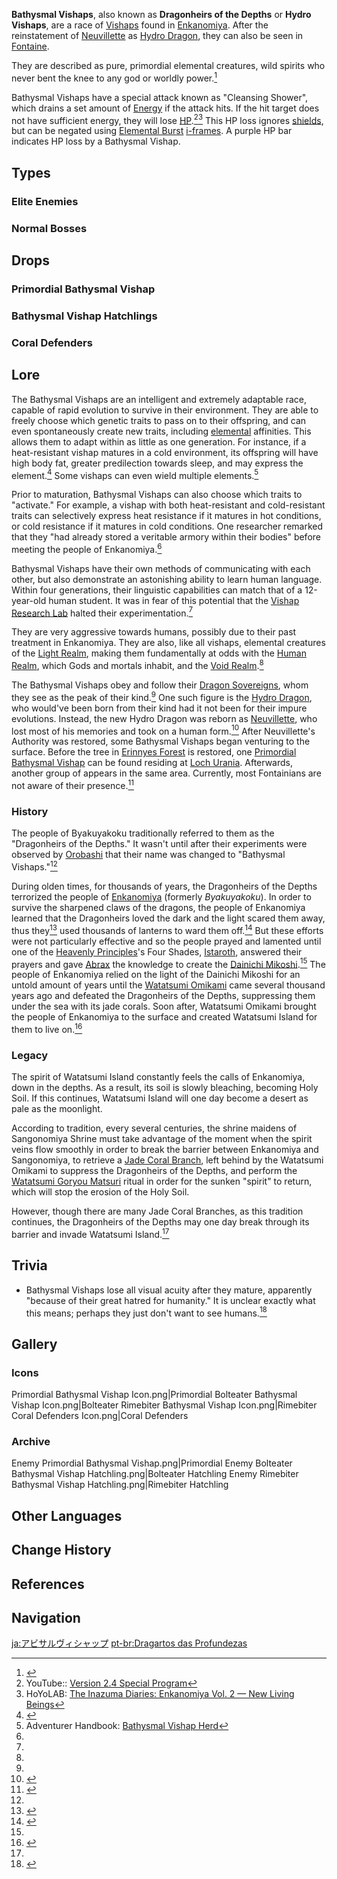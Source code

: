 {{Terminology Infobox
|image        = Enemy Bathysmal Vishap.png
|type         = Enemy Groups
|type2        = Vishaps
}}
{{Description|A mighty race of vishaps that dwell within the deep seas.<br>That they hate light is not due to an overly fragile sense of sight. Instead, it is because they have had the selfless sunlight and the surface world taken from them that they refuse to countenance man-made light.|[[Adventurer Handbook]]}}

'''Bathysmal Vishaps''', also known as '''Dragonheirs of the Depths''' or '''Hydro Vishaps''', are a race of [[Vishaps]] found in [[Enkanomiya]]. After the reinstatement of [[Neuvillette]] as [[Hydro Dragon]], they can also be seen in [[Fontaine]].

They are described as pure, primordial elemental creatures, wild spirits who never bent the knee to any god or worldly power.<ref name="STDS">{{Ref/Quest|The Subterranean Trials of Drake and Serpent}}</ref>

Bathysmal Vishaps have a special attack known as "Cleansing Shower", which drains a set amount of [[Energy]] if the attack hits. If the hit target does not have sufficient energy, they will lose [[HP]].<ref>YouTube:: [https://youtu.be/9LR1HGtpWz4&t=1817s Version 2.4 Special Program]</ref><ref>HoYoLAB: [https://www.hoyolab.com/article/1806516/ The Inazuma Diaries: Enkanomiya Vol. 2 — New Living Beings]</ref> This HP loss ignores [[shields]], but can be negated using [[Elemental Burst]] [[Invincibility Frames|i-frames]]. A purple HP bar indicates HP loss by a Bathysmal Vishap.

==Types==
===Elite Enemies===
{{Enemies by Category List|Bathysmal Vishaps&Elite Enemies}}
===Normal Bosses===
{{Enemies by Category List|Bathysmal Vishaps&Normal Bosses}}

==Drops==
===Primordial Bathysmal Vishap===
{{Drops Table|type=Vishaps}}

===Bathysmal Vishap Hatchlings===
{{Drops Table|type=Vishap Hatchlings}}

===Coral Defenders===
{{Card|Dragonheir's False Fin|WL 0+|stars=1}}{{Card|Shivada Jade Sliver|WL 0+|stars=1}}{{Card|Shivada Jade Fragment|WL 2+|stars=1}}{{Card|Shivada Jade Chunk|WL 4+|stars=1}}{{Card|Shivada Jade Gemstone|WL 6+|stars=1}}{{Card|Vajrada Amethyst Sliver|WL 0+|stars=1}}{{Card|Vajrada Amethyst Fragment|WL 2+|stars=1}}{{Card|Vajrada Amethyst Chunk|WL 4+|stars=1}}{{Card|Vajrada Amethyst Gemstone|WL 6+|stars=1}}{{Artifact Set|Lucky Dog|2-3}}{{Artifact Set|The Exile|3-4}}{{Artifact Set|Berserker|3-4}}{{Artifact Set|Prayers to Springtime|3-4}}{{Artifact Set|Gladiator's Finale|4-5}}{{Artifact Set|Wanderer's Troupe|4-5}}

==Lore==
The Bathysmal Vishaps are an intelligent and extremely adaptable race, capable of rapid evolution to survive in their environment. They are able to freely choose which genetic traits to pass on to their offspring, and can even spontaneously create new traits, including [[element]]al affinities. This allows them to adapt within as little as one generation. For instance, if a heat-resistant vishap matures in a cold environment, its offspring will have high body fat, greater predilection towards sleep, and may express the {{Cryo}} element.<ref name="TBC4">{{Ref/Book|The Byakuyakoku Collection|4|Bathysmal Vishap Experimental Records}}</ref> Some vishaps can even wield multiple elements.<ref>Adventurer Handbook: [[Adventurer Handbook|Bathysmal Vishap Herd]]</ref>

Prior to maturation, Bathysmal Vishaps can also choose which traits to "activate." For example, a vishap with both heat-resistant and cold-resistant traits can selectively express heat resistance if it matures in hot conditions, or cold resistance if it matures in cold conditions. One researcher remarked that they "had already stored a veritable armory within their bodies" before meeting the people of Enkanomiya.<ref name="TBC4" />

Bathysmal Vishaps have their own methods of communicating with each other, but also demonstrate an astonishing ability to learn human language. Within four generations, their linguistic capabilities can match that of a 12-year-old human student. It was in fear of this potential that the [[Vishap Research Lab]] halted their experimentation.<ref name="TBC4" />

They are very aggressive towards humans, possibly due to their past treatment in Enkanomiya. They are also, like all vishaps, elemental creatures of the [[Light Realm]], making them fundamentally at odds with the [[Realm|Human Realm]], which Gods and mortals inhabit, and the [[Abyss|Void Realm]].<ref name="STDS" />

The Bathysmal Vishaps obey and follow their [[Dragon Sovereigns]], whom they see as the peak of their kind.<ref name="TBC4" /> One such figure is the [[Hydro Dragon]], who would've been born from their kind had it not been for their impure evolutions. Instead, the new Hydro Dragon was reborn as [[Neuvillette]], who lost most of his memories and took on a human form.<ref name="Bolteater">{{Ref/Enemy|Bolteater Bathysmal Vishap Hatchling}}</ref> After Neuvillette's Authority was restored, some Bathysmal Vishaps began venturing to the surface. Before the tree in [[Erinnyes Forest]] is restored, one [[Primordial Bathysmal Vishap]] can be found residing at [[Loch Urania]]. Afterwards, another group of appears in the same area. Currently, most Fontainians are not aware of their presence.<ref>{{Ref/BB|Café Lutece Message Board|The topic of the lecture at Salon Caritat this week}}</ref>

===History===
The people of Byakuyakoku traditionally referred to them as the "Dragonheirs of the Depths." It wasn't until after their experiments were observed by [[Orobashi]] that their name was changed to "Bathysmal Vishaps."<ref name="TBC4" />

During olden times, for thousands of years, the Dragonheirs of the Depths terrorized the people of [[Enkanomiya]] (formerly ''Byakuyakoku''). In order to survive the sharpened claws of the dragons, the people of Enkanomiya learned that the Dragonheirs loved the dark and the light scared them away, thus they<ref name="TBC1">{{Ref/Book|The Byakuyakoku Collection|1|The Serpent and Drakes of Tokoyokoku}}</ref> used thousands of lanterns to ward them off.<ref name="TBC2">{{Ref/Book|The Byakuyakoku Collection|2|Before Sun and Moon}}</ref> But these efforts were not particularly effective and so the people prayed and lamented until one of the [[Heavenly Principles]]'s Four Shades, [[Istaroth]], answered their prayers and gave [[Abrax]] the knowledge to create the [[Dainichi Mikoshi]].<ref name="TBC2" /> The people of Enkanomiya relied on the light of the Dainichi Mikoshi for an untold amount of years until the [[Orobashi|Watatsumi Omikami]] came several thousand years ago and defeated the Dragonheirs of the Depths, suppressing them under the sea with its jade corals. Soon after, Watatsumi Omikami brought the people of Enkanomiya to the surface and created Watatsumi Island for them to live on.<ref name="Moon-Bathed Deep">{{Ref/Quest|The Moon-Bathed Deep (Quest)}}</ref>

===Legacy===
The spirit of Watatsumi Island constantly feels the calls of Enkanomiya, down in the depths. As a result, its soil is slowly bleaching, becoming Holy Soil. If this continues, Watatsumi Island will one day become a desert as pale as the moonlight.

According to tradition, every several centuries, the shrine maidens of Sangonomiya Shrine must take advantage of the moment when the spirit veins flow smoothly in order to break the barrier between Enkanomiya and Sangonomiya, to retrieve a [[Jade Branch of a Distant Sea|Jade Coral Branch]], left behind by the Watatsumi Omikami to suppress the Dragonheirs of the Depths, and perform the [[Watatsumi Goryou Matsuri]] ritual in order for the sunken "spirit" to return, which will stop the erosion of the Holy Soil.

However, though there are many Jade Coral Branches, as this tradition continues, the Dragonheirs of the Depths may one day break through its barrier and invade Watatsumi Island.<ref name="Moon-Bathed Deep"/>

==Trivia==
* Bathysmal Vishaps lose all visual acuity after they mature, apparently "because of their great hatred for humanity." It is unclear exactly what this means; perhaps they just don't want to see humans.<ref name="DFF">{{Ref/Item|Dragonheir's False Fin}}</ref>

==Gallery==
===Icons===
<gallery>
Primordial Bathysmal Vishap Icon.png|Primordial
Bolteater Bathysmal Vishap Icon.png|Bolteater
Rimebiter Bathysmal Vishap Icon.png|Rimebiter
Coral Defenders Icon.png|Coral Defenders
</gallery>

===Archive===
<gallery>
Enemy Primordial Bathysmal Vishap.png|Primordial
Enemy Bolteater Bathysmal Vishap Hatchling.png|Bolteater Hatchling
Enemy Rimebiter Bathysmal Vishap Hatchling.png|Rimebiter Hatchling
</gallery>

==Other Languages==
{{Other Languages
|1_en      = Bathysmal Vishap
|1_zhs     = 深海龙蜥
|1_zhs_rm  = Shēnhǎi Lóngxī
|1_zht     = 深海龍蜥
|1_zht_rm  = Shēnhǎi Lóngxī
|1_zh_tl   = Deep Sea {{Lex|Vishap|zh}}
|1_ja      = アビサルヴィシャップ
|1_ja_rm   = Abisaru Vishappu
|1_ja_tl   = Abyssal Vishap
|1_ja_note = They were also called {{ja|深海ヴィシャップ|rm=Shinkai Vishappu|tl=Deep Sea Vishap}} in the "[[Three Realms Gateway Offering]]" event.
|1_ko      = {{tt|심해|深海}} {{tt|용|龍}} 도마뱀
|1_ko_tl   = Deep Sea {{Lex|Vishap|ko}}
|1_es      = Dragarto de las Profundidades
|1_es_tl   = {{Lex|Vishap|es}} of the Depths
|1_fr      = Élémentosaure abyssal
|1_fr_tl   = Abyssal {{Lex|Vishap|fr}}
|1_ru      = Вишап глубин
|1_ru_tl   = Vishap of the Depths
|1_th      = Bathysmal Vishap
|1_vi      = Rồng Biển Sâu
|1_vi_tl   = Deep Sea {{Lex|Vishap|vi}}
|1_de      = Tiefsee-Drachenechse
|1_de_tl   = Deep Sea {{Lex|Vishap|de}}
|1_id      = Bathysmal Vishap
|1_pt      = Dragarto das Profundezas
|1_pt_tl   = {{Lex|Vishap|pt}} of the Depths
|1_tr      = Su Ejderi
|1_tr_tl   = 
|1_it      = Elementosauro abissale
|1_it_tl   = 

|2_en       = Dragonheir of the Depths
|2_zhs      = 深海龙嗣
|2_zhs_rm   = Shēnhǎi Lóngsì
|2_zht      = 深海龍嗣
|2_zht_rm   = Shēnhǎi Lóngsì
|2_zh_tl    = Deep Sea Dragonheir
|2_ja       = アビサルドラゴエア
|2_ja_rm    = Abisaru Doragoea
|2_ja_tl    = Abyssal Drago-heir
|2_ko       = {{tt|심해|深海}} {{tt|용|龍}}<->의 {{tt|자손|子孫}}
|2_ko_tl    = Deep Sea Dragon's Offspring
|2_es       = Dragón de las profundidades
|2_es_tl    = Dragon of the Depths
|2_fr       = Héritier du dragon abyssal
|2_fr_tl    = Heir of the Abyssal Dragon
|2_ru       = Глубинный дракон
|2_ru_tl    = Abyssal Dragon
|2_th       = ทายาทมังกรทะเล
|2_th_rm    = Thayat Mangkon Thale
|2_th_tl    = Sea Dragonheir
|2_vi       = Rồng Biển Sâu
|2_vi_tl    = Deep Sea Dragon
|2_de       = Drachenerbe des Abgrunds
|2_de_tl    = Dragonheir of the Abyss
|2_id       = Abyssal Dragonheir
|2_pt       = Dragão do Oceano
|2_pt_tl    = Dragon of the Ocean
|2_tr       = Derinliklerin Ejdervarisi
|2_tr_tl    = 
|2_it       = Erede dei draghi delle Profondità
|2_it_tl    = 
}}

==Change History==
{{Change History|2.4|introduced=2.1}}

==References==
{{Reflist|2}}

==Navigation==
{{Enemy Navbox|elite}}

[[ja:アビサルヴィシャップ]]
[[pt-br:Dragartos das Profundezas]]